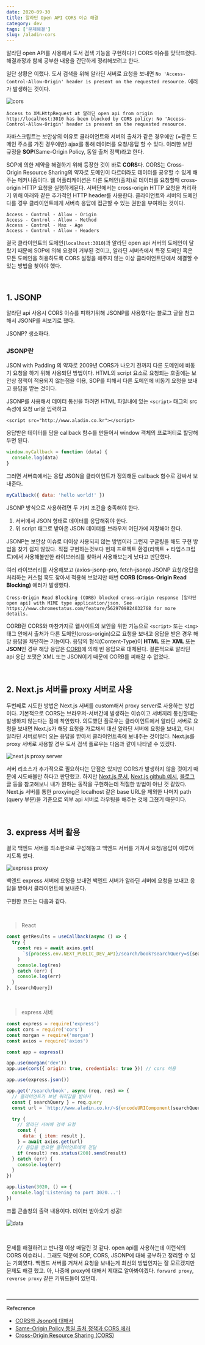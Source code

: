 ```yaml
---
date: 2020-09-30
title: 알라딘 Open API CORS 이슈 해결
category: dev
tags: ['문제해결']
slug: /aladin-cors
---
```


알라딘 open API를 사용해서 도서 검색 기능을 구현하다가 CORS 이슈를 맞닥뜨렸다. 해결과정과 함께 공부한 내용을 간단하게 정리해보려고 한다.

일단 상황은 이랬다. 도서 검색을 위해 알라딘 서버로 요청을 보내면 `No 'Access-Control-Allow-Origin' header is present on the requested resource.` 에러가 발생하는 것이다.

![cors](https://i.postimg.cc/prx4jrRT/2020-09-30-14-46-38.png)

```
Access to XMLHttpRequest at 알라딘 open api from origin http://localhost:3010 has been blocked by CORS policy: No 'Access-Control-Allow-Origin' header is present on the requested resource.
```

자바스크립트는 보안상의 이유로 클라이언트와 서버의 출처가 같은 경우에만 (=같은 도메인 주소를 가진 경우에만) ajax를 통해 데이터를 요청/응답 할 수 있다. 이러한 보안 규정을 **SOP**(Same-Origin Policy, 동일 출처 정책)라고 한다.

SOP에 의한 제약을 해결하기 위해 등장한 것이 바로 **CORS**다. CORS는 Cross-Origin Resource Sharing의 약자로 도메인이 다르더라도 데이터를 공유할 수 있게 해주는 메커니즘이다. 웹 어플리케이션은 다른 도메인(출처)로 데이터를 요청할때 cross-origin HTTP 요청을 실행하게된다. 서버단에서는 cross-origin HTTP 요청을 처리하기 위해 아래와 같은 추가적인 HTTP header를 사용한다. 클라이언트와 서버의 도메인 다를 경우 클라이언트에게 서버측 응답에 접근할 수 있는 권한을 부여하는 것이다.

```
Access - Control - Allow - Origin
Access - Control - Allow - Method
Access - Control - Max - Age
Access - Control - Allow - Headers
```

결국 클라이언트의 도메인(`localhost:3010`)과 알라딘 open api 서버의 도메인이 달랐기 때문에 SOP에 의해 요청이 거부된 것이고, 알라딘 서버측에서 특정 도메인 혹은 모든 도메인을 허용하도록 CORS 설정을 해주지 않는 이상 클라이언트단에서 해결할 수 있는 방법을 찾아야 했다.

<br />

## 1. JSONP

알라딘 api 사용시 CORS 이슈를 피하기위해 JSONP를 사용했다는 블로그 글을 참고해서 JSONP를 써보기로 했다.

JSONP? 생소하다.

### JSONP란

JSON with Padding 의 약자로 2009년 CORS가 나오기 전까지 다른 도메인에 비동기 요청을 하기 위해 사용되던 방법이다. HTML의 script 요소로 요청되는 호출에는 보안상 정책이 적용되지 않는점을 이용, SOP를 피해서 다른 도메인에 비동기 요청을 보내고 응답을 받는 것이다.

JSONP를 사용해서 데이터 통신을 하려면 HTML 파일내에 있는 `<script>` 태그의 src 속성에 요청 url을 입력하고

```markup
<script src="http://www.aladin.co.kr"></script>
```

응답받은 데이터를 담을 callback 함수를 만들어서 window 객체의 프로퍼티로 할당해두면 된다.

```js
window.myCallback = function (data) {
  console.log(data)
}
```

그러면 서버측에서는 응답 JSON을 클라이언트가 정의해둔 callback 함수로 감싸서 보내준다.

```js
myCallback({ data: 'hello world!' })
```

JSONP 방식으로 사용하려면 두 가지 조건을 충족해야 한다.

1. 서버에서 JSON 형태로 데이터를 응답해줘야 한다.
2. 위 script 태그로 받아온 JSON 데이터를 브라우저 어딘가에 저장해야 한다.

JSONP는 보안상 이슈로 더이상 사용되지 않는 방법이라 그런지 구글링을 해도 구현 방법을 찾기 쉽지 않았다. 직접 구현하는것보다 현재 프로젝트 환경(리액트 + 타입스크립트)에서 사용해볼만한 라이브러리를 찾아서 사용해보는게 났다고 판단했다.

여러 라이브러리를 사용해보고 (axios-jsonp-pro, fetch-jsonp) JSONP 요청/응답을 처리하는 커스텀 훅도 찾아서 적용해 보았지만 매번 **CORB (Cross-Origin Read Blocking)** 에러가 발생했다.

```
Cross-Origin Read Blocking (CORB) blocked cross-origin response [알라딘 open api] with MIME type application/json. See https://www.chromestatus.com/feature/5629709824032768 for more details.
```

CORB란 CORS와 마찬가지로 웹사이트의 보안을 위한 기능으로 `<script>` 또는 `<img>` 태그 안에서 출처가 다른 도메인(cross-origin)으로 요청을 보내고 응답을 받은 경우 해당 응답을 차단하는 기능이다. 응답의 형식(Content-Type)이 **HTML** 또는 **XML** 또는 **JSON**인 경우 해당 응답은 [CORB](https://www.chromium.org/Home/chromium-security/corb-for-developers)에 의해 빈 응답으로 대체된다. 결론적으로 알라딘 api 응답 포맷은 XML 또는 JSON이기 때문에 CORB를 피해갈 수 없었다.

<br />

## 2. Next.js 서버를 proxy 서버로 사용

두번째로 시도한 방법은 Next.js 서버를 custom해서 proxy server로 사용하는 방법이다. 기본적으로 CORS는 브라우저-서버간에 발생하는 이슈이고 서버끼리 통신할때는 발생하지 않는다는 점에 착안했다. 의도했던 플로우는 클라이언트에서 알라딘 서버로 요청을 보내면 Next.js가 해당 요청을 가로채서 대신 알라딘 서버에 요청을 보내고, 다시 알라딘 서버로부터 오는 응답을 받아서 클라이언트측에 보내주는 것이었다. Next.js를 proxy 서버로 사용할 경우 도서 검색 플로우는 다음과 같이 나타낼 수 있겠다.

![next.js proxy server](https://i.postimg.cc/D0gDPhwc/2020-09-30-14-46-49.png)

서버 리소스가 추가적으로 필요하다는 단점은 있지만 CORS가 발생하지 않을 것이기 때문에 시도해볼만 하다고 판단했고. 하지만 [Next.js 문서](https://nextjs.org/docs/advanced-features/custom-server), [Next.js github 예시](https://github.com/vercel/next.js/blob/canary/examples/with-custom-reverse-proxy/server.js), [블로그](https://medium.com/bb-tutorials-and-thoughts/next-js-how-to-proxy-to-backend-server-987174737331) 글 등을 참고해보니 내가 원하는 동작을 구현하는데 적절한 방법이 아닌 것 같았다. Next.js 서버를 통한 proxying은 localhost 같은 base URL을 제외한 나머지 path (query 부분)을 기준으로 외부 api 서버로 라우팅을 해주는 것에 그쳤기 때문이다.

<br />

## 3. express 서버 활용

결국 백엔드 서버를 최소한으로 구성해놓고 백엔드 서버를 거쳐서 요청/응답이 이루어지도록 했다.

![express proxy](https://i.postimg.cc/9XtvhdYq/2020-09-30-14-47-02.png)

백엔드 express 서버에 요청을 보내면 백엔드 서버가 알라딘 서버에 요청을 보내고 응답을 받아서 클라이언트에 보내준다.

구현한 코드는 다음과 같다.

<br />

> React

```jsx
const getResults = useCallback(async () => {
  try {
    const res = await axios.get(
      `${process.env.NEXT_PUBLIC_DEV_API}/search/book?searchQuery=${searchQuery}`
    )
    console.log(res)
  } catch (err) {
    console.log(err)
  }
}, [searchQuery])
```

<br />

> express 서버

```js
const express = require('express')
const cors = require('cors')
const morgan = require('morgan')
const axios = require('axios')

const app = express()

app.use(morgan('dev'))
app.use(cors({ origin: true, credentials: true })) // cors 허용

app.use(express.json())

app.get('/search/book', async (req, res) => {
  // 클라이언트가 보낸 쿼리값을 받아서
  const { searchQuery } = req.query
  const url = `http://www.aladin.co.kr/~${encodeURIComponent(searchQuery)}`

  try {
    // 알라딘 서버에 검색 요청
    const {
      data: { item: result },
    } = await axios.get(url)
    // 응답을 받으면 클라이언트에게 전달
    if (result) res.status(200).send(result)
  } catch (err) {
    console.log(err)
  }
})

app.listen(3020, () => {
  console.log('Listening to port 3020...')
})
```

크롬 콘솔창의 출력 내용이다.
데이터 받아오기 성공!

![data](https://i.postimg.cc/J7YT6G6G/2020-09-30-12-42-14.png)

<br />

문제를 해결하려고 반나절 이상 매달린 것 같다. open api를 사용하는데 이런식의 CORS 이슈라니..
그래도 덕분에 SOP, CORS, JSONP에 대해 공부하고 정리할 수 있는 기회였다.
백엔드 서버를 거쳐서 요청을 보내는게 최선의 방법인지는 잘 모르겠지만 문제도 해결 했고.
아, 나중에 proxy에 대해서 제대로 알아봐야겠다. `forward proxy`, `reverse proxy` 같은 키워드들이 있던데.

<br />

---

Refecrence

- [CORS와 Jsonp에 대해서](https://medium.com/@simsimjae/cors%EC%99%80-jsonp%EC%97%90-%EB%8C%80%ED%95%B4%EC%84%9C-aa3ec0456e97)
- [Same-Origin Policy 동일 출처 정책과 CORS 에러](https://velog.io/@yejinh/CORS-4tk536f0db)
- [Cross-Origin Resource Sharing (CORS)](https://developer.mozilla.org/en-US/docs/Web/HTTP/CORS)
